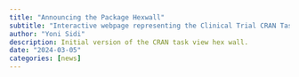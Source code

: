 ```yaml
---
title: "Announcing the Package Hexwall"
subtitle: "Interactive webpage representing the Clinical Trial CRAN Task View"
author: "Yoni Sidi"
description: Initial version of the CRAN task view hex wall.
date: "2024-03-05"
categories: [news]
---
```

